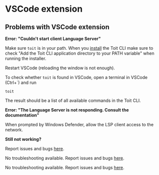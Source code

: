 # VSCode extension

## Problems with VSCode extension

<Expandable title="Do you have problems setting up the Toit language extension?">

<Tabs>
<Tab label="Windows">

**Error: "Couldn't start client Language Server"**

Make sure `toit` is in your path. When you [install](../../getstarted/installation) the Toit CLI make sure to check "Add the Toit CLI application directory to your PATH variable"
when running the installer.

Restart VSCode (reloading the window is not enough).

To check whether `toit` is found in VSCode, open a terminal in VSCode (Ctrl+`) and run

```shell
toit
```

The result should be a list of all available commands in the Toit CLI.

**Error: "The Language Server is not responding. Consult the documentation"**

When prompted by Windows Defender, allow the LSP client access to the network.

**Still not working?**

Report issues and bugs [here](https://github.com/toitware/ide-tools).

</Tab>

<Tab label="macOS">

No troubleshooting available. Report issues and bugs [here](https://github.com/toitware/ide-tools).

</Tab>

<Tab label="Linux">

No troubleshooting available. Report issues and bugs [here](https://github.com/toitware/ide-tools).

</Tab>
</Tabs>

</Expandable>
